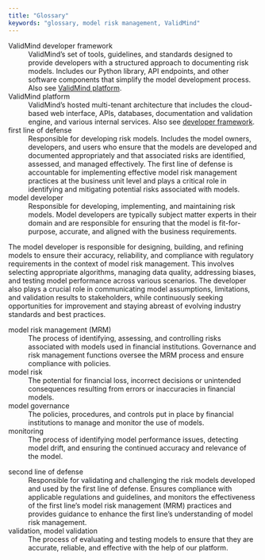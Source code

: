 ```yaml
---
title: "Glossary"
keywords: "glossary, model risk management, ValidMind"
---
```


ValidMind developer framework <span id="developer-framework">
: ValidMind's set of tools, guidelines, and standards designed to provide developers with a structured approach to documenting risk models. Includes our Python library, API endpoints, and other software components that simplify the model development process. Also see [ValidMind platform](#platform).

ValidMind platform <span id="platform">
: ValidMind's hosted multi-tenant architecture that includes the cloud-based web interface, APIs, databases, documentation and validation engine, and various internal services. Also see [developer framework](#developer-framework).

first line of defense
: Responsible for developing risk models. Includes the model owners, developers, and users who ensure that the models are developed and documented appropriately and that associated risks are identified, assessed, and managed effectively. The first line of defense is accountable for implementing effective model risk management practices at the business unit level and plays a critical role in identifying and mitigating potential risks associated with models.

model developer
: Responsible for developing, implementing, and maintaining risk models. Model developers are typically subject matter experts in their domain and are responsible for ensuring that the model is fit-for-purpose, accurate, and aligned with the business requirements.

The model developer is responsible for designing, building, and refining models to ensure their accuracy, reliability, and compliance with regulatory requirements in the context of model risk management. This involves selecting appropriate algorithms, managing data quality, addressing biases, and testing model performance across various scenarios. The developer also plays a crucial role in communicating model assumptions, limitations, and validation results to stakeholders, while continuously seeking opportunities for improvement and staying abreast of evolving industry standards and best practices.

model risk management (MRM)
: The process of identifying, assessing, and controlling risks associated with models used in financial institutions. Governance and risk management functions oversee the MRM process and ensure compliance with policies. 

model risk
: The potential for financial loss, incorrect decisions or unintended consequences resulting from errors or inaccuracies in financial models.

model governance
: The policies, procedures, and controls put in place by financial institutions to manage and monitor the use of models.

monitoring
: The process of identifying model performance issues, detecting model drift, and ensuring the continued accuracy and relevance of the model.

<!---
project
: 
---> 


second line of defense
: Responsible for validating and challenging the risk models developed and used by the first line of defense. Ensures compliance with applicable regulations and guidelines, and  monitors the effectiveness of the first line's model risk management (MRM) practices and provides guidance  to enhance the first line's understanding of model risk management.

validation, model validation 
: The process of evaluating and testing models to ensure that they are accurate, reliable, and effective with the help of our  platform.
